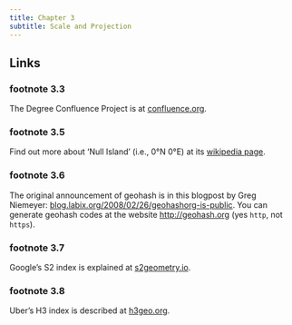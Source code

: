 ```yaml
---
title: Chapter 3
subtitle: Scale and Projection
---
```


## Links 
### footnote 3.3 
The Degree Confluence Project is at [confluence.org](https://confluence.org/).

### footnote 3.5
Find out more about 'Null Island' (i.e., 0&deg;N 0&deg;E) at its [wikipedia page](https://en.wikipedia.org/wiki/Null_Island).

### footnote 3.6
The original announcement of geohash is in this blogpost by Greg Niemeyer: [blog.labix.org/2008/02/26/geohashorg-is-public](https://blog.labix.org/2008/02/26/geohashorg-is-public). You can generate geohash codes at the website [http://geohash.org](http://geohash.org) (yes `http`, not `https`).

### footnote 3.7 
Google's S2 index is explained at [s2geometry.io](https://s2geometry.io/).

### footnote 3.8 
Uber's H3 index is described at [h3geo.org](https://h3geo.org/).

